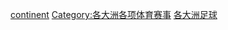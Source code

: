 {{container category}}

[[Category:足球競賽|continent]]
[[Category:各大洲各项体育赛事|Category:各大洲各项体育赛事]]
[[Category:各大洲足球|]]